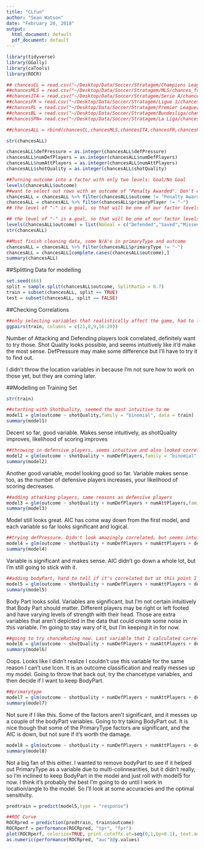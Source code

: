 ---
title: "CLfun"
author: "Sean Watson"
date: "February 20, 2018"
output:
  html_document: default
  pdf_document: default
---

```{r}
library(tidyverse)
library(GGally)
library(caTools)
library(ROCR)
```





```{r}
## chancesCL = read.csv("~/Desktop/Data/Soccer/Stratagem/Champions League/chances_from_2017-07-01.csv")
##chancesMLS = read.csv("~/Desktop/Data/Soccer/Stratagem/MLS/chances_from_2017-02-01.csv")
##chancesITA = read.csv("~/Desktop/Data/Soccer/Stratagem/Serie A/chances_from_2017-07-01.csv")
##chancesFR = read.csv("~/Desktop/Data/Soccer/Stratagem/Ligue 1/chances_from_2017-07-01.csv")
##chancesPL = read.csv("~/Desktop/Data/Soccer/Stratagem/Premier League//chances_from_2017-07-01.csv")
##chancesBL = read.csv("~/Desktop/Data/Soccer/Stratagem/Bundesliga/chances_from_2017-07-01.csv")
##chancesSPN= read.csv("~/Desktop/Data/Soccer/Stratagem/La Liga/chances_from_2017-07-01.csv")
```

```{r}
##chancesALL = rbind(chancesCL,chancesMLS,chancesITA,chancesFR,chancesPL,chancesBL,chancesSPN)
```

```{r}
str(chancesALL)
```

```{r}
chancesALL$defPressure = as.integer(chancesALL$defPressure)
chancesALL$numDefPlayers = as.integer(chancesALL$numDefPlayers)
chancesALL$numAttPlayers = as.integer(chancesALL$numAttPlayers)
chancesALL$shotQuality = as.integer(chancesALL$shotQuality)
```


```{r}
##Turning outcome into a factor with only two levels: Goal/No Goal
levels(chancesALL$outcome)
##want to select out rows with an outcome of "Penalty Awarded". Don't want penalties to affect our xG model
chancesALL = chancesALL %>% filter(chancesALL$outcome != "Penalty Awarded")
chancesALL = chancesALL %>% filter(chancesALL$primaryPlayer != "-")
## the level of "-" is a goal, so that will be one of our factor levels. All other outcomes become our other level.
```

```{r}
## the level of "-" is a goal, so that will be one of our factor levels. All other outcomes become our other level
levels(chancesALL$outcome) = list(NoGoal = c("Defended","Saved","Missed","Woodwork","Save"), Goal = c("-"))
str(chancesALL)
```


```{r}
##Must finish cleaning data, some N/A's in primaryType and outcome
chancesALL = chancesALL %>% filter(chancesALL$primaryType != "-")
chancesALL = chancesALL[complete.cases(chancesALL$outcome),]
summary(chancesALL)
```

##Splitting Data for modelling

```{r}
set.seed(666)
split = sample.split(chancesALL$outcome, SplitRatio = 0.7)
train = subset(chancesALL, split == TRUE)
test = subset(chancesALL, split == FALSE)
```

##Checking Correlations
```{r}
##only selecting variables that realistically affect the game, had to leave out a couple due to factor levels too high for the function
ggpairs(train, columns = c(21,8,9,16:20))
```

Number of Attacking and Defending players look correlated, definitely want to try those. Shot Quality looks possible, and seems intuitively like it'd make the most sense. DefPressure may make some difference but I'll have to try it to find out.  

I didn't throw the location variables in because I'm not sure how to work on those yet, but they are coming later.  

##Modelling on Training Set

```{r}
str(train)
```

```{r}
##starting with ShotQuality, seemed the most intuitive to me
model1 = glm(outcome ~ shotQuality,family = "binomial", data = train)
summary(model1)
```

Decent so far, good variable.  Makes sense intuitively, as shotQuality improves, likelihood of scoring improves

```{r}
##throwing in defensive players, seems intuitive and also looked correlated
model2 = glm(outcome ~ shotQuality + numDefPlayers,family = "binomial", data = train)
summary(model2)
```

Another good variable, model looking good so far. Variable makes sense too, as the number of defensive players increases, your likelihood of scoring decreases.

```{r}
##adding attacking players, same reasons as defensive players
model3 = glm(outcome ~ shotQuality + numDefPlayers + numAttPlayers,family = "binomial", data = train)
summary(model3)
```

Model still looks great. AIC has come way down from the first model, and each variable so far looks significant and logical.  

```{r}
##trying defPressure. Didn't look amazingly correlated, but seems intuitively to make sense
model4 = glm(outcome ~ shotQuality + numDefPlayers + numAttPlayers + defPressure,family = "binomial", data = train)
summary(model4)
```

Variable is significant and makes sense. AIC didn't go down a whole lot, but I'm still going to stick with it.  

```{r}
##adding bodyPart, hard to tell if it's correlated but at this point I'm just going trial and error with the remaining variables to see if they tell me anything
model5 = glm(outcome ~ shotQuality + numDefPlayers + numAttPlayers + defPressure + bodyPart,family = "binomial", data = train)
summary(model5)
```

Body Part looks solid. Variables are significant, but I'm not certain intuitively that Body Part should matter. Different players may be right or left footed and have varying levels of strength with their head. Those are extra variables that aren't depicted in the data that could create some noise in this variable. I'm going to stay wary of it, but I'm keeping it in for now.  

```{r}
##going to try chanceRating now. Last variable that I calculated correlation for that I can use. Icon variable includes a "goal" input which makes the variable bad for predicting chances. It's already a classification of the outcome which we don't want.
model6 = glm(outcome ~ shotQuality + numDefPlayers + numAttPlayers + defPressure + bodyPart + chanceRating, family = "binomial", data = train)
summary(model6)
```
Oops. Looks like I didn't realize I couldn't use this variable for the same reason I can't use Icon. It is an outcome classification and really messes up my model. Going to throw that back out, try the chancetype variables, and then decide if I want to keep BodyPart.

```{r}
##primarytype
model7 = glm(outcome ~ shotQuality + numDefPlayers + numAttPlayers + defPressure + bodyPart + primaryType, family = "binomial", data = train)
summary(model7)
```

Not sure if I like this. Some of the factors aren't significant, and it messes up a couple of the bodyPart variables. Going to try taking BodyPart out. It is nice though that some of the PrimaryType factors are significant, and the AIC is down, but not sure if it's worth the damage.


```{r}
model8 = glm(outcome ~ shotQuality + numDefPlayers + numAttPlayers + defPressure + primaryType, family = "binomial", data = train)
summary(model8)
```

Not a big fan of this either. I wanted to remove bodyPart to see if it helped out PrimaryType as a variable due to multi-colinnearities, but it didn't really, so I'm inclined to keep BodyPart in the model and just roll with model5 for now. I think it's probably the best I'm going to do until I work in location/angle to the model. So I'll look at some accuracies and the optimal sensitivity.

```{r}
predtrain = predict(model5,type = "response")
```

```{r}
##ROC Curve
ROCRpred = prediction(predtrain, train$outcome)
ROCRperf = performance(ROCRpred, "tpr", "fpr")
plot(ROCRperf, colorize=TRUE, print.cutoffs.at=seq(0,1,by=0.1), text.adj=c(-0.2,1.7))
as.numeric(performance(ROCRpred, "auc")@y.values)
```








































